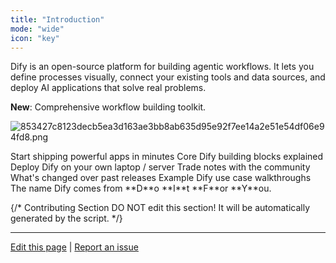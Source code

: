 ```yaml
---
title: "Introduction"
mode: "wide"
icon: "key"
---
```


Dify is an open-source platform for building agentic workflows. It lets you define processes visually, connect your existing tools and data sources, and deploy AI applications that solve real problems.

**New**: Comprehensive workflow building toolkit.

![853427c8123decb5ea3d163ae3bb8ab635d95e92f7ee14a2e51e54df06e94fd8.png](/images/853427c8123decb5ea3d163ae3bb8ab635d95e92f7ee14a2e51e54df06e94fd8.png)

<CardGroup cols={3}>
  <Card title="Quick Start" icon="play" href="/en/documentation/pages/getting-started/quick-start">
    Start shipping powerful apps in minutes
  </Card>
  <Card title="Concepts" icon="highlighter" iconType="regular" href="/en/documentation/pages/getting-started/key-concepts">
    Core Dify building blocks explained
  </Card>
  <Card title="Install" icon="arrow-down-to-line" href="/en/self-hosting/quick-start/docker-compose">
    Deploy Dify on your own laptop / server
  </Card>
  <Card title="Forum" icon="message" href="https://discord.gg/FngNHpbcY7">
    Trade notes with the community
  </Card>
  <Card title="Changelog" icon="bell" href="https://github.com/langgenius/dify/releases">
    What's changed over past releases
  </Card>
  <Card title="Examples" icon="lightbulb" href="/en/documentation/pages/tutorials/customer-service-bot">
    Example Dify use case walkthroughs
  </Card>
</CardGroup>

<Info>
  The name Dify comes from **D**o **I**t **F**or **Y**ou.
</Info>

{/*
Contributing Section
DO NOT edit this section!
It will be automatically generated by the script.
*/}

---

[Edit this page](https://github.com/langgenius/dify-docs/edit/main/en/documentation/pages/getting-started/introduction.mdx) | [Report an issue](https://github.com/langgenius/dify-docs/issues/new?template=docs.yml)

